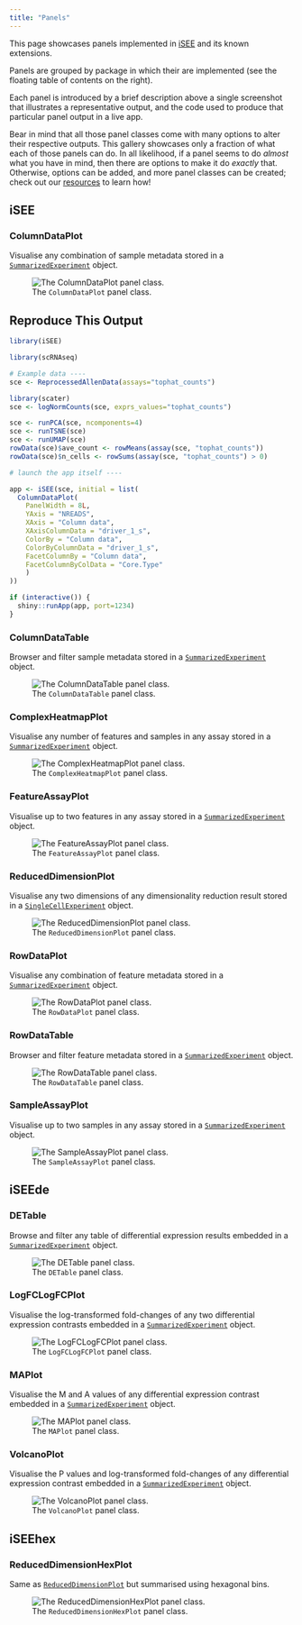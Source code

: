 ```yaml
---
title: "Panels"
---
```


This page showcases panels implemented in [iSEE][bioc-iSEE] and its known extensions.

Panels are grouped by package in which their are implemented (see the floating table of contents on the right).

Each panel is introduced by a brief description above a single screenshot that illustrates a representative output,
and the code used to produce that particular panel output in a live app.

::: {.callout-note}
Bear in mind that all those panel classes come with many options to alter their respective outputs.
This gallery showcases only a fraction of what each of those panels can do.
In all likelihood, if a panel seems to do *almost* what you have in mind, then there are options to make it do *exactly* that.
Otherwise, options can be added, and more panel classes can be created; check out our [resources](./resources.html) to learn how!
:::

## iSEE

### ColumnDataPlot

Visualise any combination of sample metadata stored in a [`SummarizedExperiment`][bioc-SummarizedExperiment] object.

![The `ColumnDataPlot` panel class.](images/panels/iSEE/ColumnDataPlot.png)

::: {.callout-caution collapse="true"}
## Reproduce This Output

```r
library(iSEE)

library(scRNAseq)

# Example data ----
sce <- ReprocessedAllenData(assays="tophat_counts")

library(scater)
sce <- logNormCounts(sce, exprs_values="tophat_counts")

sce <- runPCA(sce, ncomponents=4)
sce <- runTSNE(sce)
sce <- runUMAP(sce)
rowData(sce)$ave_count <- rowMeans(assay(sce, "tophat_counts"))
rowData(sce)$n_cells <- rowSums(assay(sce, "tophat_counts") > 0)

# launch the app itself ----

app <- iSEE(sce, initial = list(
  ColumnDataPlot(
    PanelWidth = 8L,
    YAxis = "NREADS",
    XAxis = "Column data",
    XAxisColumnData = "driver_1_s",
    ColorBy = "Column data",
    ColorByColumnData = "driver_1_s",
    FacetColumnBy = "Column data",
    FacetColumnByColData = "Core.Type"
    )
))

if (interactive()) {
  shiny::runApp(app, port=1234)
}
```
:::


### ColumnDataTable

Browser and filter sample metadata stored in a [`SummarizedExperiment`][bioc-SummarizedExperiment] object.

![The `ColumnDataTable` panel class.](images/panels/iSEE/ColumnDataTable.png)

### ComplexHeatmapPlot

Visualise any number of features and samples in any assay stored in a [`SummarizedExperiment`][bioc-SummarizedExperiment] object.

![The `ComplexHeatmapPlot` panel class.](images/panels/iSEE/ComplexHeatmapPlot.png)

### FeatureAssayPlot

Visualise up to two features in any assay stored in a [`SummarizedExperiment`][bioc-SummarizedExperiment] object.

![The `FeatureAssayPlot` panel class.](images/panels/iSEE/FeatureAssayPlot.png)

### ReducedDimensionPlot

Visualise any two dimensions of any dimensionality reduction result stored in a [`SingleCellExperiment`][bioc-SingleCellExperiment] object.

![The `ReducedDimensionPlot` panel class.](images/panels/iSEE/ReducedDimensionPlot.png)

### RowDataPlot

Visualise any combination of feature metadata stored in a [`SummarizedExperiment`][bioc-SummarizedExperiment] object.

![The `RowDataPlot` panel class.](images/panels/iSEE/RowDataPlot.png)

### RowDataTable

Browser and filter feature metadata stored in a [`SummarizedExperiment`][bioc-SummarizedExperiment] object.

![The `RowDataTable` panel class.](images/panels/iSEE/RowDataTable.png)

### SampleAssayPlot

Visualise up to two samples in any assay stored in a [`SummarizedExperiment`][bioc-SummarizedExperiment] object.

![The `SampleAssayPlot` panel class.](images/panels/iSEE/SampleAssayPlot.png)

## iSEEde

### DETable

Browse and filter any table of differential expression results embedded in a [`SummarizedExperiment`][bioc-SummarizedExperiment] object.

![The `DETable` panel class.](images/panels/iSEEde/DETable.png)

### LogFCLogFCPlot

Visualise the log-transformed fold-changes of any two differential expression contrasts embedded in a [`SummarizedExperiment`][bioc-SummarizedExperiment] object.

![The `LogFCLogFCPlot` panel class.](images/panels/iSEEde/LogFCLogFCPlot.png)

### MAPlot

Visualise the M and A values of any differential expression contrast embedded in a [`SummarizedExperiment`][bioc-SummarizedExperiment] object.

![The `MAPlot` panel class.](images/panels/iSEEde/MAPlot.png)

### VolcanoPlot

Visualise the P values and log-transformed fold-changes of any differential expression contrast embedded in a [`SummarizedExperiment`][bioc-SummarizedExperiment] object.

![The `VolcanoPlot` panel class.](images/panels/iSEEde/VolcanoPlot.png)

## iSEEhex

### ReducedDimensionHexPlot

Same as [`ReducedDimensionPlot`](#reduceddimensionplot) but summarised using hexagonal bins.

![The `ReducedDimensionHexPlot` panel class.](images/panels/iSEEhex/ReducedDimensionHexPlot.png)

<!-- Links -->

[bioc-iSEE]: https://bioconductor.org/packages/iSEE/
[bioc-SingleCellExperiment]: https://bioconductor.org/packages/SingleCellExperiment/
[bioc-SummarizedExperiment]: https://bioconductor.org/packages/SummarizedExperiment/